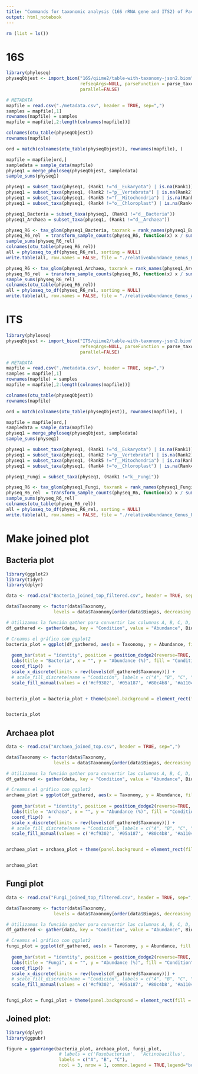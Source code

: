 ```yaml
---
title: "Commands for taxonomic analysis (16S rRNA gene and ITS2) of Pachnoda butana gut - Cellulose degradation, sulfate reduction and biogas production analyses"
output: html_notebook
---
```


```r
rm (list = ls())
```

# 16S

```r
library(phyloseq)
physeqObjest <- import_biom("16S/qiime2/table-with-taxonomy-json2.biom",
                            refseqArgs=NULL, parseFunction = parse_taxonomy_default, 
                            parallel=FALSE)
```

```r
# METADATA
mapfile = read.csv("./metadata.csv", header = TRUE, sep=",")
samples = mapfile[,1]
rownames(mapfile) = samples
mapfile = mapfile[,2:length(colnames(mapfile))]

colnames(otu_table(physeqObjest))
rownames(mapfile)

ord = match(colnames(otu_table(physeqObjest)), rownames(mapfile), )

mapfile = mapfile[ord,]
sampledata = sample_data(mapfile)
physeq1 = merge_phyloseq(physeqObjest, sampledata)
sample_sums(physeq1)
```

```r
physeq1 = subset_taxa(physeq1, (Rank1 !="d__Eukaryota") | is.na(Rank1))
physeq1 = subset_taxa(physeq1, (Rank2 !="p__Vertebrata") | is.na(Rank2))
physeq1 = subset_taxa(physeq1, (Rank5 !="f__Mitochondria") | is.na(Rank5))
physeq1 = subset_taxa(physeq1, (Rank4 !="o__Chloroplast") | is.na(Rank4))

physeq1_Bacteria = subset_taxa(physeq1, (Rank1 !="d__Bacteria"))
physeq1_Archaea = subset_taxa(physeq1, (Rank1 !="d__Archaea"))
```

```r
physeq_R6 <- tax_glom(physeq1_Bacteria, taxrank = rank_names(physeq1_Bacteria)[6], NArm = FALSE)
physeq_R6_rel  = transform_sample_counts(physeq_R6, function(x) x / sum(x)*100 )
sample_sums(physeq_R6_rel)
colnames(otu_table(physeq_R6_rel))
all = phyloseq_to_df(physeq_R6_rel, sorting = NULL)
write.table(all, row.names = FALSE, file = "./relativeAbundance_Genus_Bacteria.csv", quote = FALSE, sep = '\t', dec = '.')

physeq_R6 <- tax_glom(physeq1_Archaea, taxrank = rank_names(physeq1_Archaea)[6], NArm = FALSE)
physeq_R6_rel  = transform_sample_counts(physeq_R6, function(x) x / sum(x)*100 )
sample_sums(physeq_R6_rel)
colnames(otu_table(physeq_R6_rel))
all = phyloseq_to_df(physeq_R6_rel, sorting = NULL)
write.table(all, row.names = FALSE, file = "./relativeAbundance_Genus_Archaea.csv", quote = FALSE, sep = '\t', dec = '.')
```

# ITS

```r
library(phyloseq)
physeqObjest <- import_biom("ITS/qiime2/table-with-taxonomy-json2.biom",
                            refseqArgs=NULL, parseFunction = parse_taxonomy_default, 
                            parallel=FALSE)
```

```r
# METADATA
mapfile = read.csv("./metadata.csv", header = TRUE, sep=",")
samples = mapfile[,1]
rownames(mapfile) = samples
mapfile = mapfile[,2:length(colnames(mapfile))]

colnames(otu_table(physeqObjest))
rownames(mapfile)

ord = match(colnames(otu_table(physeqObjest)), rownames(mapfile), )

mapfile = mapfile[ord,]
sampledata = sample_data(mapfile)
physeq1 = merge_phyloseq(physeqObjest, sampledata)
sample_sums(physeq1)
```

```r
physeq1 = subset_taxa(physeq1, (Rank1 !="d__Eukaryota") | is.na(Rank1))
physeq1 = subset_taxa(physeq1, (Rank2 !="p__Vertebrata") | is.na(Rank2))
physeq1 = subset_taxa(physeq1, (Rank5 !="f__Mitochondria") | is.na(Rank5))
physeq1 = subset_taxa(physeq1, (Rank4 !="o__Chloroplast") | is.na(Rank4))

physeq1_Fungi = subset_taxa(physeq1, (Rank1 !="k__Fungi"))
```

```r
physeq_R6 <- tax_glom(physeq1_Fungi, taxrank = rank_names(physeq1_Fungi)[6], NArm = FALSE)
physeq_R6_rel  = transform_sample_counts(physeq_R6, function(x) x / sum(x)*100 )
sample_sums(physeq_R6_rel)
colnames(otu_table(physeq_R6_rel))
all = phyloseq_to_df(physeq_R6_rel, sorting = NULL)
write.table(all, row.names = FALSE, file = "./relativeAbundance_Genus_Fungi.csv", quote = FALSE, sep = '\t', dec = '.')
```


# Make joined plot

## Bacteria plot
```r
library(ggplot2)
library(tidyr)
library(dplyr)

data <- read.csv("Bacteria_joined_top_filtered.csv", header = TRUE, sep=",")

data$Taxonomy <- factor(data$Taxonomy,                                    # Factor levels in decreasing order
                  levels = data$Taxonomy[order(data$Biogas, decreasing = TRUE)])

# Utilizamos la función gather para convertir las columnas A, B, C, D, E en una sola columna "Condition"
df_gathered <- gather(data, key = "Condition", value = "Abundance", Biogas:Celulose_anaerobic)

# Creamos el gráfico con ggplot2
bacteria_plot = ggplot(df_gathered, aes(x = Taxonomy, y = Abundance, fill = Condition)) + theme_light() +
  
  geom_bar(stat = "identity", position = position_dodge2(reverse=TRUE, padding = 0), color = "black") + 
  labs(title = "Bacteria", x = "", y = "Abundance (%)", fill = "Condition") +
  coord_flip()  +
  scale_x_discrete(limits = rev(levels(df_gathered$Taxonomy))) +
  # scale_fill_discrete(name = "Condición", labels = c("A", "B", "C", "D", "E")) +
  scale_fill_manual(values = c('#cf9302', '#05a187', '#80c4b8', '#a11046', '#cc93a8'), labels = c("Biogas", "Cellulose - Aerobic medium", "Cellulose - Anaerobic medium", "Sulfate - Synthetic medium", "Sulfate - Polluted water"))


bacteria_plot = bacteria_plot + theme(panel.background = element_rect(fill = "white", colour = "grey"), plot.title = element_text(size = 18, face = "bold", hjust = 0.5), axis.text = element_text(size = 13), axis.title = element_text(size = 13, face = "bold"))


bacteria_plot
```

## Archaea plot
```r
data <- read.csv("Archaea_joined_top.csv", header = TRUE, sep=",")

data$Taxonomy <- factor(data$Taxonomy,                                    # Factor levels in decreasing order
                  levels = data$Taxonomy[order(data$Biogas, decreasing = TRUE)])

# Utilizamos la función gather para convertir las columnas A, B, C, D, E en una sola columna "Condition"
df_gathered <- gather(data, key = "Condition", value = "Abundance", Biogas:Celulose_anaerobic)

# Creamos el gráfico con ggplot2
archaea_plot = ggplot(df_gathered, aes(x = Taxonomy, y = Abundance, fill = Condition)) + theme_light() + 
  
  geom_bar(stat = "identity", position = position_dodge2(reverse=TRUE, padding = 0), color = "black") +  
  labs(title = "Archaea", x = "", y = "Abundance (%)", fill = "Condition") +
  coord_flip()  +
  scale_x_discrete(limits = rev(levels(df_gathered$Taxonomy))) +
  # scale_fill_discrete(name = "Condición", labels = c("A", "B", "C", "D", "E")) +
  scale_fill_manual(values = c('#cf9302', '#05a187', '#80c4b8', '#a11046', '#cc93a8'), labels = c("Biogas", "Cellulose - Aerobic medium", "Cellulose - Anaerobic medium", "Sulfate - Synthetic medium", "Sulfate - Polluted water"))


archaea_plot = archaea_plot + theme(panel.background = element_rect(fill = "white", colour = "grey"), plot.title = element_text(size = 18, face = "bold", hjust = 0.5), axis.text = element_text(size = 13), axis.title = element_text(size = 13, face = "bold"))


archaea_plot
```



## Fungi plot
```r
data <- read.csv("Fungi_joined_top_filtered.csv", header = TRUE, sep=",")

data$Taxonomy <- factor(data$Taxonomy,                                    # Factor levels in decreasing order
                  levels = data$Taxonomy[order(data$Biogas, decreasing = TRUE)])

# Utilizamos la función gather para convertir las columnas A, B, C, D, E en una sola columna "Condition"
df_gathered <- gather(data, key = "Condition", value = "Abundance", Biogas:Celulose_anaerobic)

# Creamos el gráfico con ggplot2
fungi_plot = ggplot(df_gathered, aes(x = Taxonomy, y = Abundance, fill = Condition)) + theme_light() + 
  
  geom_bar(stat = "identity", position = position_dodge2(reverse=TRUE, padding = 0), color = "black") +  
  labs(title = "Fungi", x = "", y = "Abundance (%)", fill = "Condition") +
  coord_flip()  +
  scale_x_discrete(limits = rev(levels(df_gathered$Taxonomy))) +
  # scale_fill_discrete(name = "Condición", labels = c("A", "B", "C", "D", "E")) +
  scale_fill_manual(values = c('#cf9302', '#05a187', '#80c4b8', '#a11046', '#cc93a8'), labels = c("Biogas", "Cellulose - Aerobic medium", "Cellulose - Anaerobic medium", "Sulfate - Synthetic medium", "Sulfate - Polluted water"))


fungi_plot = fungi_plot + theme(panel.background = element_rect(fill = "white", colour = "grey"), plot.title = element_text(size = 18, face = "bold", hjust = 0.5), axis.text = element_text(size = 13), axis.title = element_text(size = 13, face = "bold"))
```

## Joined plot:
```r
library(dplyr)
library(ggpubr)

figure = ggarrange(bacteria_plot, archaea_plot, fungi_plot, 
                    # labels = c('Fusobacterium',  'Actinobacillus',  'Actinomyces',  'Granulicatella',  'Corynebacterium',  'Bergeyella',  'Lautropia',  'Abiotrophia'),
                    labels = c("A", "B", "C"),
                    ncol = 3, nrow = 1, common.legend = TRUE,legend="bottom", font.label = list(size = 24))  + theme(plot.margin=unit(c(0.2,0.2,0.2,0.2),"cm"))
```
